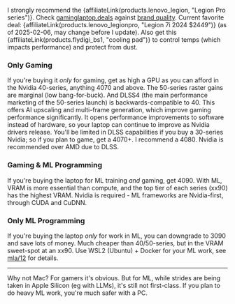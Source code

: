 
I strongly recommend the {affiliateLink(products.lenovo_legion, "Legion Pro series")}. Check [gaminglaptop.deals](https://gaminglaptop.deals/) against [brand quality](https://www.reddit.com/r/GamingLaptops/comments/1hbvrvo/this_is_how_often_a_product_of_this_brand_in_the/). Current favorite deal: {affiliateLink(products.lenovo_legionpro, "Legion 7i 2024 $2449")} (as of 2025-02-06, may change before I update). Also get this {affiliateLink(products.flydigi_bs1, "cooling pad")} to control temps (which impacts performance) and protect from dust.

### Only Gaming
If you're buying it *only* for gaming, get as high a GPU as you can afford in the Nvidia 40-series, anything 4070 and above. The 50-series raster gains are marginal (low bang-for-buck). And DLSS4 (the main performance marketing of the 50-series launch) is backwards-compatible to 40. This offers AI upscaling and multi-frame generation, which improve gaming performance significantly. It opens performance improvements to software instead of hardware, so your laptop can continue to improve as Nvidia drivers release. You'll be limited in DLSS capabilities if you buy a 30-series Nvidia; so if you plan to game, get a 4070+. I recommend a 4080. Nvidia is recommended over AMD due to DLSS.

### Gaming & ML Programming
If you're buying the laptop for ML training *and* gaming, get 4090. With ML, VRAM is more essential than compute, and the top tier of each series (xx90) has the highest VRAM. Nvidia is required - ML frameworks are Nvidia-first, through CUDA and CuDNN.

### Only ML Programming
If you're buying the laptop *only* for work in ML, you can downgrade to 3090 and save lots of money. Much cheaper than 40/50-series, but in the VRAM sweet-spot at an xx90. Use WSL2 (Ubuntu) + Docker for your ML work, see [mla/12](/mlg/mla-12) for details.

---

Why not Mac? For gamers it's obvious. But for ML, while strides are being taken in Apple Silicon (eg with LLMs), it's still not first-class. If you plan to do heavy ML work, you're much safer with a PC.